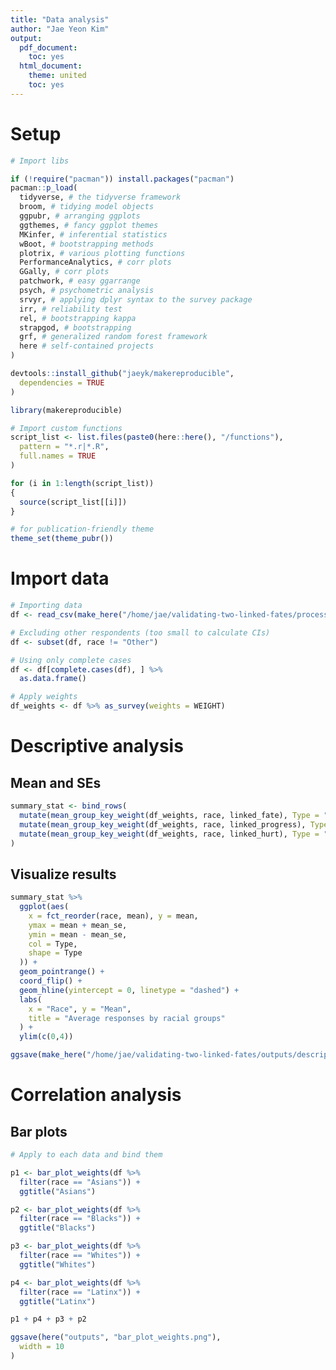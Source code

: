 ```yaml
---
title: "Data analysis"
author: "Jae Yeon Kim"
output:
  pdf_document:
    toc: yes
  html_document:
    theme: united
    toc: yes
---
```


# Setup 

```r

# Import libs 

if (!require("pacman")) install.packages("pacman")
pacman::p_load(
  tidyverse, # the tidyverse framework
  broom, # tidying model objects
  ggpubr, # arranging ggplots
  ggthemes, # fancy ggplot themes
  MKinfer, # inferential statistics
  wBoot, # bootstrapping methods
  plotrix, # various plotting functions
  PerformanceAnalytics, # corr plots
  GGally, # corr plots
  patchwork, # easy ggarrange
  psych, # psychometric analysis
  srvyr, # applying dplyr syntax to the survey package 
  irr, # reliability test
  rel, # bootstrapping kappa
  strapgod, # bootstrapping
  grf, # generalized random forest framework
  here # self-contained projects
)

devtools::install_github("jaeyk/makereproducible",
  dependencies = TRUE
)

library(makereproducible)

# Import custom functions 
script_list <- list.files(paste0(here::here(), "/functions"),
  pattern = "*.r|*.R",
  full.names = TRUE
)

for (i in 1:length(script_list))
{
  source(script_list[[i]])
}

# for publication-friendly theme
theme_set(theme_pubr())
```

# Import data 

```r

# Importing data
df <- read_csv(make_here("/home/jae/validating-two-linked-fates/processed_data/processed_survey.csv"))

# Excluding other respondents (too small to calculate CIs)
df <- subset(df, race != "Other")

# Using only complete cases
df <- df[complete.cases(df), ] %>%
  as.data.frame()

# Apply weights 
df_weights <- df %>% as_survey(weights = WEIGHT) 

```

# Descriptive analysis 

## Mean and SEs

```r

summary_stat <- bind_rows(
  mutate(mean_group_key_weight(df_weights, race, linked_fate), Type = "Linked fate"),
  mutate(mean_group_key_weight(df_weights, race, linked_progress), Type = "Linked progress"),
  mutate(mean_group_key_weight(df_weights, race, linked_hurt), Type = "Linked hurt")
)

```

## Visualize results 

```r

summary_stat %>%
  ggplot(aes(
    x = fct_reorder(race, mean), y = mean,
    ymax = mean + mean_se,
    ymin = mean - mean_se, 
    col = Type, 
    shape = Type
  )) +
  geom_pointrange() +
  coord_flip() +
  geom_hline(yintercept = 0, linetype = "dashed") +
  labs(
    x = "Race", y = "Mean",
    title = "Average responses by racial groups"
  ) +
  ylim(c(0,4))

ggsave(make_here("/home/jae/validating-two-linked-fates/outputs/descriptive_stat_weights.png"))
```

  
# Correlation analysis

## Bar plots

```r

# Apply to each data and bind them

p1 <- bar_plot_weights(df %>%
  filter(race == "Asians")) +
  ggtitle("Asians")

p2 <- bar_plot_weights(df %>%
  filter(race == "Blacks")) +
  ggtitle("Blacks")

p3 <- bar_plot_weights(df %>%
  filter(race == "Whites")) +
  ggtitle("Whites")

p4 <- bar_plot_weights(df %>%
  filter(race == "Latinx")) +
  ggtitle("Latinx")

p1 + p4 + p3 + p2

ggsave(here("outputs", "bar_plot_weights.png"),
  width = 10
)
```

